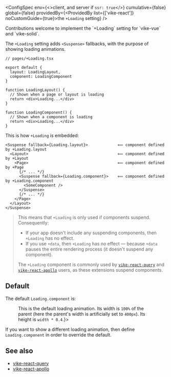 
<ConfigSpec
  env={<>client, and server if <Link href="/ssr"><code>ssr: true</code></Link></>}
  cumulative={false}
  global={false}
  providedBy={<ProvidedBy list={['vike-react']} noCustomGuide={true}>the <code>+Loading</code> setting</ProvidedBy>}
/>

<Contribution>
  Contributions welcome to implement the `+Loading` setting for `vike-vue` and `vike-solid`.
</Contribution>

The `+Loading` setting adds `<Suspense>` fallbacks, with the purpose of showing loading animations.

```tsx
// pages/+Loading.tsx

export default {
  layout: LoadingLayout,
  component: LoadingComponent
}

function LoadingLayout() {
  // Shown when a page or layout is loading
  return <div>Loading...</div>
}

function LoadingComponent() {
  // Shown when a component is loading
  return <div>Loading...</div>
}
```

This is how `+Loading` is embedded:

```tsx
<Suspense fallback={Loading.layout}>             ⟸ component defined by +Loading.layout
  <Layout>                                       ⟸ component defined by +Layout
    <Page>                                       ⟸ component defined by +Page
      {/* ... */}
      <Suspense fallback={Loading.component}>    ⟸ component defined by +Loading.component
        <SomeComponent />
      </Suspense>
      {/* ... */}
    </Page>
  </Layout>
</Suspense>
```

> This means that `+Loading` is only used if components suspend. Consequently:
> - If your app doesn't include any suspending components, then `+Loading` has no effect.
> - If you use <Link href="/data">`+data`</Link>, then `+Loading` has no effect — because `+data` pauses the entire rendering process (it doesn't suspend any component).
>
> The `+Loading` component is commonly used by [`vike-react-query`](https://github.com/vikejs/vike-react/tree/main/packages/vike-react-query#readme) and [`vike-react-apollo`](https://github.com/vikejs/vike-react/tree/main/packages/vike-react-apollo#readme) users, as these extensions suspend components.

## Default

The default `Loading.component` is:

<Figure width={400} text={<>This is the default loading animation. Its width is <code>100%</code> of the parent (here the parent's width is artificially set to <code>400px</code>). Its height is <code>width * 0.4</code>.</>}>
  <LoadingComponent />
</Figure>

If you want to show a different loading animation, then define `Loading.component` in order to override the default.


## See also

- [vike-react-query](https://github.com/vikejs/vike-react/tree/main/packages/vike-react-query#readme)
- [vike-react-apollo](https://github.com/vikejs/vike-react/tree/main/packages/vike-react-apollo#readme)
